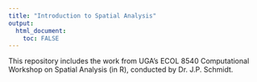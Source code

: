 ---
title: "Introduction to Spatial Analysis"
output: 
  html_document:
    toc: FALSE
---

This repository includes the work from UGA's ECOL 8540 Computational Workshop on Spatial Analysis (in R), conducted by Dr. J.P. Schmidt.